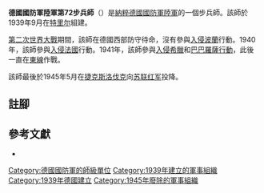 {{Infobox military unit
|unit_name = 德國國防軍陸軍第72步兵師
|image = 72. Infanterie Division.png
|image_size = 150
|caption =
|country = {{flag|Nazi Germany}}
|type = [[步兵|步兵]]
|size = [[师_(军队)|師]]
|branch = [[納粹德國陸軍|陸軍]]
|dates = 1939年9月19日至1945年5月8日
|command_structure =
|garrison =
|nickname =
|motto =
|colors =
|march =
|mascot =
|battles =
|decorations =
|notable_commanders =
}}

'''德國國防軍陸軍第72步兵師'''（{{lang-de|'''72. Infanterie-Division'''}}）是[[納粹德國|納粹德國]][[德國國防軍|國防軍]][[納粹德國陸軍|陸軍]]的一個步兵師。該師於1939年9月在[[特里尔|特里尔]]組建{{cfn|Mitcham|y=2007}}。

[[第二次世界大戰|第二次世界大戰]]期間，該師在德國西部防守待命，沒有參與[[波蘭戰役|入侵波蘭]]行動。1940年，該師參與[[法國戰役|入侵法國]]行動。1941年，該師參與[[希臘戰役|入侵希臘]]和[[巴巴羅薩行動|巴巴羅薩行動]]，此後一直在[[苏德战争|東線]]作戰。

該師最後於1945年5月在[[捷克斯洛伐克|捷克斯洛伐克]]向[[苏联红军|苏联红军]]投降。

== 註腳 ==
{{reflist}}

== 參考文獻 ==
* {{Cite book|last=Mitcham |first=Samuel W., Jr.|author-link=Samuel W. Mitcham|title=German Order of Battle, Volume One: 1st – 290th Infantry Divisions in WWII|year=2007|publisher=Stackpole Books|location=PA; United States of America|isbn=978-0-8117-3416-5|ref={{sfnRef|Mitcham|y=2007}}}}

{{mil-stub}}
{{德國國防軍陸軍的步兵師}}
[[Category:德國國防軍的師級單位|Category:德國國防軍的師級單位]]
[[Category:1939年建立的軍事組織|Category:1939年建立的軍事組織]]
[[Category:1939年德國建立|Category:1939年德國建立]]
[[Category:1945年廢除的軍事組織|Category:1945年廢除的軍事組織]]